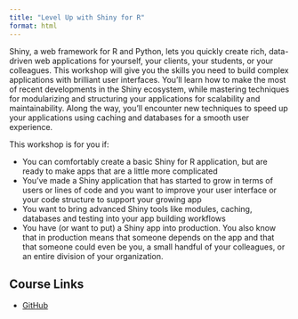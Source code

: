 ```yaml
---
title: "Level Up with Shiny for R"
format: html
---
```


Shiny, a web framework for R and Python, lets you quickly create rich, data-driven web applications for yourself, your clients, your students, or your colleagues. This workshop will give you the skills you need to build complex applications with brilliant user interfaces. You’ll learn how to make the most of recent developments in the Shiny ecosystem, while mastering techniques for modularizing and structuring your applications for scalability and maintainability. Along the way, you’ll encounter new techniques to speed up your applications using caching and databases for a smooth user experience.

This workshop is for you if:

-   You can comfortably create a basic Shiny for R application, but are ready to make apps that are a little more complicated
-   You’ve made a Shiny application that has started to grow in terms of users or lines of code and you want to improve your user interface or your code structure to support your growing app
-   You want to bring advanced Shiny tools like modules, caching, databases and testing into your app building workflows
-   You have (or want to put) a Shiny app into production. You also know that in production means that someone depends on the app and that that someone could even be you, a small handful of your colleagues, or an entire division of your organization.

## Course Links

-   [GitHub](https://posit-conf-2024.github.io/level-up-shiny/)
